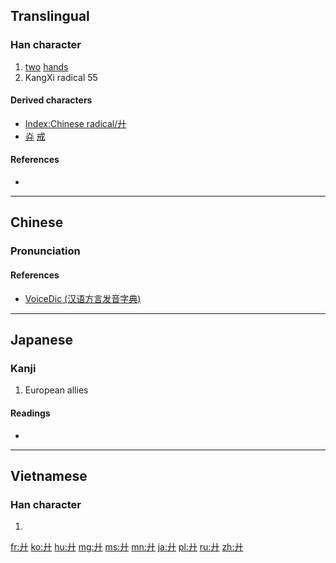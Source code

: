 {{also|廿}}
==Translingual==
{{stroke order|type=animate}}
{{Han etyl}}

===Han character===
{{Han char|rn=55|rad=廾|as=00|sn=3|four=4400<sub>0</sub>|canj=十十 (JJ), XX十十 (XXJJ)}}

# [[two]] [[hand]]s
# KangXi radical 55

====Derived characters====
* [[Index:Chinese radical/廾]]
* [[灷]] [[戒]]

====References====
* {{Han ref|kx=0353.080|dkj=09583|dj=0668.070|hdz=10513.110|uh=5EFE|ud=24318|bh=A47B|bd=42107}}

----

==Chinese==
{{zh-forms}}

===Pronunciation===
{{zh-pron
|m=gǒng
|c=gung2
|h=pfs=kíung
|mn=kiong/kióng
|w=
|mc=y
|oc=y
|ma=|ma2=
|cat=n
}}

====References====
*[http://cn.voicedic.com/ VoiceDic (汉语方言发音字典)]

----

==Japanese==

===Kanji===
{{ja-kanji|grade=|rs=廾00}}

# European allies

====Readings====
* {{ja-readings|on=[[きょう]] (kyō), [[く]] (ku)|kun=[[ささげる]] (sasageru)}}

----

==Vietnamese==

===Han character===
{{vi-readings|rs=廾00| hanviet = [[củng]], [[trấp]], [[trập]]}}

# {{defn|lang=vi|sort=廾00}}

[[Category:CJKV radicals| ]]

[[fr:廾]]
[[ko:廾]]
[[hu:廾]]
[[mg:廾]]
[[ms:廾]]
[[mn:廾]]
[[ja:廾]]
[[pl:廾]]
[[ru:廾]]
[[zh:廾]]